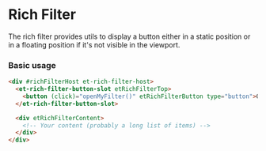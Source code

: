 # Rich Filter

The rich filter provides utils to display a button either in a static position or in a floating position if it's not visible in the viewport.

### Basic usage

```html
<div #richFilterHost et-rich-filter-host>
  <et-rich-filter-button-slot etRichFilterTop>
    <button (click)="openMyFilter()" etRichFilterButton type="button">Open filter</button>
  </et-rich-filter-button-slot>

  <div etRichFilterContent>
    <!-- Your content (probably a long list of items) -->
  </div>
</div>
```
